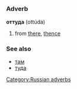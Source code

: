 =={{ru}}==
[[Category:Russian adverbs]]
===Adverb===
'''оттуда''' (ottúda)

# from [[there]], [[thence]]

===See also===
*[[там#Russian|там]]
*[[туда]]